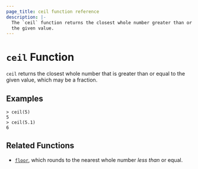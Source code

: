 ```yaml
---
page_title: ceil function reference
description: |-
  The `ceil` function returns the closest whole number greater than or equal to
  the given value. 
---
```


# `ceil` Function

`ceil` returns the closest whole number that is greater than or equal to the
given value, which may be a fraction.

## Examples

```shell-session
> ceil(5)
5
> ceil(5.1)
6
```

## Related Functions

- [`floor`](/packer/docs/templates/hcl_templates/functions/numeric/floor), which rounds to the nearest whole number _less than_
  or equal.
